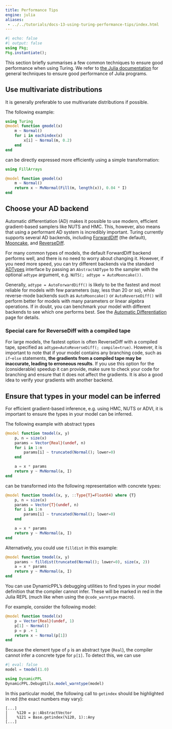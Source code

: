 ```yaml
---
title: Performance Tips
engine: julia
aliases:
 - ../../tutorials/docs-13-using-turing-performance-tips/index.html
---
```


```julia
#| echo: false
#| output: false
using Pkg;
Pkg.instantiate();
```

This section briefly summarises a few common techniques to ensure good performance when using Turing.
We refer to [the Julia documentation](https://docs.julialang.org/en/v1/manual/performance-tips/index.html) for general techniques to ensure good performance of Julia programs.

## Use multivariate distributions

It is generally preferable to use multivariate distributions if possible.

The following example:

```julia
using Turing
@model function gmodel(x)
    m ~ Normal()
    for i in eachindex(x)
        x[i] ~ Normal(m, 0.2)
    end
end
```

can be directly expressed more efficiently using a simple transformation:

```julia
using FillArrays

@model function gmodel(x)
    m ~ Normal()
    return x ~ MvNormal(Fill(m, length(x)), 0.04 * I)
end
```

## Choose your AD backend

Automatic differentiation (AD) makes it possible to use modern, efficient gradient-based samplers like NUTS and HMC.
This, however, also means that using a performant AD system is incredibly important.
Turing currently supports several AD backends, including [ForwardDiff](https://github.com/JuliaDiff/ForwardDiff.jl) (the default), [Mooncake](https://github.com/chalk-lab/Mooncake.jl), and [ReverseDiff](https://github.com/JuliaDiff/ReverseDiff.jl).

For many common types of models, the default ForwardDiff backend performs well, and there is no need to worry about changing it.
However, if you need more speed, you can try different backends via the standard [ADTypes](https://github.com/SciML/ADTypes.jl) interface by passing an `AbstractADType` to the sampler with the optional `adtype` argument, e.g. `NUTS(; adtype = AutoMooncake())`.

Generally, `adtype = AutoForwardDiff()` is likely to be the fastest and most reliable for models with few parameters (say, less than 20 or so), while reverse-mode backends such as `AutoMooncake()` or `AutoReverseDiff()` will perform better for models with many parameters or linear algebra operations.
If in doubt, you can benchmark your model with different backends to see which one performs best.
See the [Automatic Differentiation]({{<meta usage-automatic-differentiation>}}) page for details.

### Special care for ReverseDiff with a compiled tape

For large models, the fastest option is often ReverseDiff with a compiled tape, specified as `adtype=AutoReverseDiff(; compile=true)`.
However, it is important to note that if your model contains any branching code, such as `if`-`else` statements, **the gradients from a compiled tape may be inaccurate, leading to erroneous results**.
If you use this option for the (considerable) speedup it can provide, make sure to check your code for branching and ensure that it does not affect the gradients.
It is also a good idea to verify your gradients with another backend.

## Ensure that types in your model can be inferred

For efficient gradient-based inference, e.g. using HMC, NUTS or ADVI, it is important to ensure the types in your model can be inferred.

The following example with abstract types

```julia
@model function tmodel(x, y)
    p, n = size(x)
    params = Vector{Real}(undef, n)
    for i in 1:n
        params[i] ~ truncated(Normal(); lower=0)
    end

    a = x * params
    return y ~ MvNormal(a, I)
end
```

can be transformed into the following representation with concrete types:

```julia
@model function tmodel(x, y, ::Type{T}=Float64) where {T}
    p, n = size(x)
    params = Vector{T}(undef, n)
    for i in 1:n
        params[i] ~ truncated(Normal(); lower=0)
    end

    a = x * params
    return y ~ MvNormal(a, I)
end
```

Alternatively, you could use `filldist` in this example:

```julia
@model function tmodel(x, y)
    params ~ filldist(truncated(Normal(); lower=0), size(x, 2))
    a = x * params
    return y ~ MvNormal(a, I)
end
```

You can use DynamicPPL's debugging utilities to find types in your model definition that the compiler cannot infer.
These will be marked in red in the Julia REPL (much like when using the `@code_warntype` macro).

For example, consider the following model:

```julia
@model function tmodel(x)
    p = Vector{Real}(undef, 1)
    p[1] ~ Normal()
    p = p .+ 1
    return x ~ Normal(p[1])
end
```

Because the element type of `p` is an abstract type (`Real`), the compiler cannot infer a concrete type for `p[1]`.
To detect this, we can use

```julia
#| eval: false
model = tmodel(1.0)

using DynamicPPL
DynamicPPL.DebugUtils.model_warntype(model)
```

In this particular model, the following call to `getindex` should be highlighted in red (the exact numbers may vary):

```
[...]
│    %120 = p::AbstractVector
│    %121 = Base.getindex(%120, 1)::Any
[...]
```
